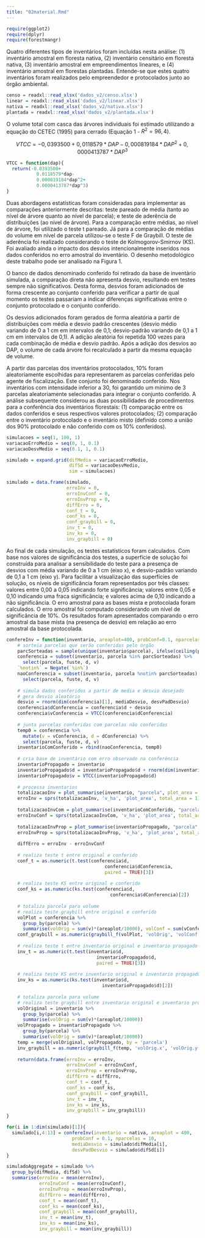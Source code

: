 ```yaml
---
title: "02material.Rmd"
---
```


```r
require(ggplot2)
require(dplyr)
require(forestmangr)
```

Quatro diferentes tipos de inventários foram incluídas nesta análise: (1) inventário amostral em floresta nativa, (2) inventário censitário em floresta nativa, (3) inventário amostral em empreendimentos lineares, e (4) inventário amostral em florestas plantadas. Entende-se que estes quatro inventários foram realizados pelo empreendedor e protocolados junto ao órgão ambiental. 

```r
censo = readxl::read_xlsx('dados_v2/censo.xlsx')
linear = readxl::read_xlsx('dados_v2/linear.xlsx')
nativa = readxl::read_xlsx('dados_v2/nativa.xlsx')
plantada = readxl::read_xlsx('dados_v2/plantada.xlsx')
```

O volume total com casca das árvores individuais foi estimado utilizando a equação do CETEC (1995) para cerrado (Equação 1 - $R^2=96,4%$). 
 
$$VTCC = 	-0,0393500 + 0,0118579*DAP - 0,000819184 * DAP^2 + 0,0000413787 * DAP^3$$

```r
VTCC = function(dap){                                                           # modelo para estimar o volume
  return(-0.0393500+
           0.0118579*dap-
           0.000819184*dap^2+
           0.0000413787*dap^3)
}
```

Duas abordagens estatísticas foram consideradas para implementar as comparações anteriormente descritas: teste pareado de média (tanto ao nível de árvore quanto ao nível de parcela); e teste de aderência de distribuições (ao nível de árvore). Para a comparação entre médias, ao nível de árvore, foi utilizado o teste t pareado. Já para a comparação de médias do volume em nível de parcela utilizou-se o teste F de Graybill. O teste de aderência foi realizado considerando o teste de Kolmogorov-Smirnov (KS). Foi avaliado ainda o impacto dos desvios intencionalmente inseridos nos dados conferidos no erro amostral do inventário. O desenho metodológico deste trabalho pode ser analisado na Figura 1. 

O banco de dados denominado conferido foi retirado da base de inventário simulada, a comparação direta não apresenta desvio, resultando em testes sempre não significativos. Desta forma, desvios foram adicionados de forma crescente ao conjunto conferido para verificar a partir de qual momento os testes passariam a indicar diferenças significativas entre o conjunto protocolado e o conjunto conferido.

Os desvios adicionados foram gerados de forma aleatória a partir de distribuições com média e desvio padrão crescentes (desvio médio variando de 0 a 1 cm em intervalos de 0,1; desvio-padrão variando de 0,1 a 1 cm em intervalos de 0,1). A adição aleatória foi repetida 100 vezes para cada combinação de média e desvio padrão. Após a adição dos desvios ao DAP, o volume de cada árvore foi recalculado a partir da mesma equação de volume.

A partir das parcelas dos inventários protocolados, 10% foram aleatoriamente escolhidas para representarem as parcelas conferidas pelo agente de fiscalização. Este conjunto foi denominado conferido. Nos inventários com intensidade inferior a 30, foi garantido um mínimo de 3 parcelas aleatoriamente selecionadas para integrar o conjunto conferido. A análise subsequente considerou as duas possibilidades de procedimentos para a conferência dos inventários florestais: (1) comparação entre os dados conferidos e seus respectivos valores protocolados; (2) comparação entre o inventário protocolado e o inventário misto (definido como a união dos 90% protocolado e não conferido com os 10% conferidos). 

```r
simulacoes = seq(1, 100, 1)
variacaoErroMedio = seq(0, 1, 0.1)
variacaoDesvMedio = seq(0.1, 1, 0.1)

simulado = expand.grid(difMedia = variacaoErroMedio,
                       difSd = variacaoDesvMedio,
                       sim = simulacoes)

simulado = data.frame(simulado,
                      erroInv = 0,
                      erroInvConf = 0,
                      erroInvProp = 0,
                      diffErro = 0,
                      conf_t = 0,
                      conf_ks = 0,
                      conf_graybill = 0,
                      inv_t = 0,
                      inv_ks = 0,
                      inv_graybill = 0)
```

Ao final de cada simulação, os testes estatísticos foram calculados. Com base nos valores de significância dos testes, a superfície de solução foi construída para analisar a sensibilidade do teste para a presença de desvios com média variando de 0 a 1 cm (eixo x), e desvio-padrão variando de 0,1 a 1 cm (eixo y). Para facilitar a visualização das superfícies de solução, os níveis de significância foram representados por três classes: valores entre 0,00 a 0,05 indicando forte significância; valores entre 0,05 e 0,10 indicando uma fraca significância; e valores acima de 0,10 indicando a não significância. O erro amostral para as bases mista e protocolada foram calculados. O erro amostral foi computado considerando um nível de significância de 10%. Os resultados foram apresentados comparando o erro amostral da base mista (na presença de desvio) em relação ao erro amostral da base protocolada.

```r
confereInv = function(inventario, areaplot=400, probConf=0.1, nparcelas=10, mediaDesvio = 0.1, desvPadDesvio=0.1){
    # sorteia parcelas que serão conferidas pelo órgão
    parcSorteadas = sample(unique(inventario$parcela), ifelse(ceiling(probConf*nparcelas) < 3, 3, ceiling(probConf*nparcelas)))
    conferencia = subset(inventario, parcela %in% parcSorteadas) %>% 
      select(parcela, fuste, d, v)
    `%notin%` = Negate(`%in%`)
    naoConferencia = subset(inventario, parcela %notin% parcSorteadas) %>% 
      select(parcela, fuste, d, v)
    
    # simula dados conferidos a partir de media e desvio desejado
    # gera desvio aleatório
    desvio = rnorm(dim(conferencia)[1], mediaDesvio, desvPadDesvio)           
    conferencia$dConferencia = conferencia$d + desvio
    conferencia$vConferencia = VTCC(conferencia$dConferencia)
    
    # junta parcelas conferidas com parcelas não conferidas
    temp0 = conferencia %>% 
      mutate(v = vConferencia, d = dConferencia) %>%
      select(parcela, fuste, d, v)
    inventarioComConferido = rbind(naoConferencia, temp0)
    
    # cria base de inventário com erro observado na conferência
    inventarioPropagado = inventario
    inventarioPropagado$d = inventarioPropagado$d + rnorm(dim(inventarioPropagado)[1], mediaDesvio, desvPadDesvio)
    inventarioPropagado$v = VTCC(inventarioPropagado$d)
    
    # processa inventarios
    totalizacaoInv = plot_summarise(inventario, "parcela", plot_area = areaplot, dbh = "d", vwb = 'v')
    erroInv = sprs(totalizacaoInv, 'v_ha', 'plot_area', total_area = 1)[12,2]
    
    totalizacaoInvCom = plot_summarise(inventarioComConferido, "parcela", plot_area = areaplot, dbh = "d", vwb = 'v')
    erroInvConf = sprs(totalizacaoInvCom, 'v_ha', 'plot_area', total_area = 1)[12,2]
    
    totalizacaoInvProp = plot_summarise(inventarioPropagado, "parcela", plot_area = areaplot, dbh = "d", vwb = 'v')
    erroInvProp = sprs(totalizacaoInvProp, 'v_ha', 'plot_area', total_area = 1)[12,2]
    
    diffErro = erroInv - erroInvConf
    
    # realiza teste t entre original e conferido
    conf_t = as.numeric(t.test(conferencia$d, 
                                    conferencia$dConferencia, 
                                    paired = TRUE)[3])
    
    # realiza teste KS entre original e conferido
    conf_ks = as.numeric(ks.test(conferencia$d, 
                                      conferencia$dConferencia)[2])
    
    # totaliza parcela para volume
    # realiza teste graybill entre original e conferido
    volPlot = conferencia %>% 
      group_by(parcela) %>%
      summarise(volOrig = sum(v)*(areaplot/10000), volConf = sum(vConferencia)*(areaplot/10000))
    conf_graybill = as.numeric(graybill_f(volPlot, 'volOrig', 'volConf')[3])
    
    # realiza teste t entre inventario original e inventario propagado
    inv_t = as.numeric(t.test(inventario$d, 
                                 inventarioPropagado$d, 
                                 paired = TRUE)[3])
    
    # realiza teste KS entre inventario original e inventario propagado
    inv_ks = as.numeric(ks.test(inventario$d, 
                                   inventarioPropagado$d)[2])
    
    # totaliza parcela para volume
    # realiza teste graybill entre inventario original e inventario propagado
    volOriginal = inventario %>% 
      group_by(parcela) %>%
      summarise(volOrig = sum(v)*(areaplot/10000))
    volPropagado = inventarioPropagado %>% 
      group_by(parcela) %>%
      summarise(volOrig = sum(v)*(areaplot/10000))
    temp = merge(volOriginal, volPropagado, by = 'parcela')
    inv_graybill = as.numeric(graybill_f(temp, 'volOrig.x', 'volOrig.y')[3])
    
    return(data.frame(erroInv = erroInv,
                      erroInvConf = erroInvConf,
                      erroInvProp = erroInvProp,
                      diffErro = diffErro,
                      conf_t = conf_t,
                      conf_ks = conf_ks,
                      conf_graybill = conf_graybill,
                      inv_t = inv_t,
                      inv_ks = inv_ks,
                      inv_graybill = inv_graybill))
}
```


```r

for(i in 1:dim(simulado)[1]){
  simulado[i,4:13] = confereInv(inventario = nativa, areaplot = 400, 
                        probConf = 0.1, nparcelas = 10, 
                        mediaDesvio = simulado$difMedia[i], 
                        desvPadDesvio = simulado$difSd[i])
}

simuladoAggregate = simulado %>%
  group_by(difMedia, difSd) %>%
  summarise(erroInv = mean(erroInv),
            erroInvConf = mean(erroInvConf),
            erroInvProp = mean(erroInvProp),
            diffErro = mean(diffErro),
            conf_t = mean(conf_t),
            conf_ks = mean(conf_ks),
            conf_graybill = mean(conf_graybill),
            inv_t = mean(inv_t),
            inv_ks = mean(inv_ks),
            inv_graybill = mean(inv_graybill))

```

